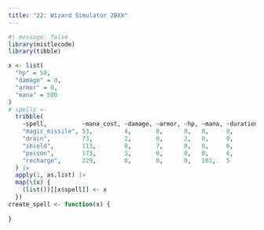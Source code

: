 ```yaml
---
title: "22: Wizard Simulator 20XX"
---
```


```r
#| message: false
library(mistlecode)
library(tibble)
```

```r
x <- list(
  "hp" = 50,
  "damage" = 0,
  "armor" = 0,
  "mana" = 500
)
# spells <- 
  tribble(
    ~spell,          ~mana_cost, ~damage, ~armor, ~hp, ~mana, ~duration,
    "magic_missile", 53,         4,       0,      0,   0,     0,
    "drain",         73,         2,       0,      2,   0,     0,
    "shield",        113,        0,       7,      0,   0,     6,
    "poison",        173,        3,       0,      0,   0,     6,
    "recharge",      229,        0,       0,      0,   101,   5
  ) |>
  apply(1, as.list) |>
  map(\(x) {
    (list())[[x$spell]] <- x
  })
create_spell <- function(x) {
  
}
```

